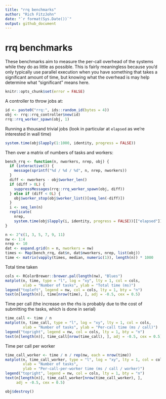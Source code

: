 ```yaml
---
title: "rrq benchmarks"
author: "Rich FitzJohn"
date: "`r format(Sys.Date())`"
output: github_document
---
```


# rrq benchmarks

These benchmarks aim to measure the per-call overhead of the
systems while they do as little as possible.  This is fairly
meaningless because you'd only typically use parallel execution
when you have something that takes a significant amount of time,
but knowing what the overhead is may help determine what
"significant" means here.

``` r
knitr::opts_chunk$set(error = FALSE)
```

A controller to throw jobs at:

```r
id <- paste0("rrq:", ids::random_id(bytes = 4))
obj <- rrq::rrq_controller$new(id)
rrq::rrq_worker_spawn(obj, 1)
```

Running a thousand trivial jobs (look in particular at `elapsed` as we're interested in wall time)

```r
system.time(obj$lapply(1:1000, identity, progress = FALSE))
```

Then over a matrix of numbers of tasks and workers:

```r
bench_rrq <- function(n, nworkers, nrep, obj) {
  if (interactive()) {
    message(sprintf("%d / %d / %d", n, nrep, nworkers))
  }
  diff <- nworkers - obj$worker_len()
  if (diff > 0L) {
    suppressMessages(rrq::rrq_worker_spawn(obj, diff))
  } else if (diff < 0L) {
    obj$worker_stop(obj$worker_list()[seq_len(-diff)])
  }
  i <- seq_len(n)
  replicate(
    nrep,
    system.time(obj$lapply(i, identity, progress = FALSE))[["elapsed"]])
}

n <- 2^c(1, 3, 5, 7, 9, 11)
nw <- 1:4
nrep <- 10
dat <- expand.grid(n = n, nworkers = nw)
times <- Map(bench_rrq, dat$n, dat$nworkers, nrep, list(obj))
time <- matrix(vapply(times, median, numeric(1)), length(n)) * 1000
```

Total time taken

```r
cols <- RColorBrewer::brewer.pal(length(nw), "Blues")
matplot(n, time, type = "l", log = "xy", lty = 1, col = cols,
        xlab = "Number of tasks", ylab = "Total time (ms)")
legend("topleft", legend = nw, col = cols, lty = 1, bty = "n")
text(n[length(n)], time[nrow(time), ], adj = -0.5, cex = 0.5)
```

Time per call (the increase on the rhs is probably due to the cost of submitting the tasks, which is done in serial)

```r
time_call <- time / n
matplot(n, time_call, type = "l", log = "xy", lty = 1, col = cols,
        xlab = "Number of tasks", ylab = "Per-call time (ms / call)")
legend("topright", legend = nw, col = cols, lty = 1, bty = "n")
text(n[length(n)], time_call[nrow(time_call), ], adj = -0.5, cex = 0.5)
```

Time per call per worker

```r
time_call_worker <- time / n / rep(nw, each = nrow(time))
matplot(n, time_call_worker, type = "l", log = "xy", lty = 1, col = cols,
        xlab = "Number of tasks",
        ylab = "Per-call-per-worker time (ms / call / worker)")
legend("topright", legend = nw, col = cols, lty = 1, bty = "n")
text(n[length(n)], time_call_worker[nrow(time_call_worker), ],
     adj = -0.5, cex = 0.5)
```

```r
obj$destroy()
```
